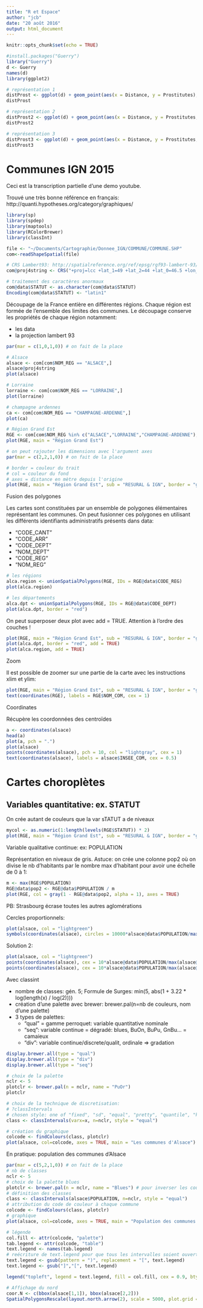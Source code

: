 ```yaml
---
title: "R et Espace"
author: "jcb"
date: "20 août 2016"
output: html_document
---
```


```r
knitr::opts_chunk$set(echo = TRUE)
```

```r
#install.packages("Guerry")
library("Guerry")
d <- Guerry
names(d)
library(ggplot2)

# représentation 1
distProst <- ggplot(d) + geom_point(aes(x = Distance, y = Prostitutes), size = 3, colour = "red")
distProst

# représentation 2
distProst2 <- ggplot(d) + geom_point(aes(x = Distance, y = Prostitutes, size = Prostitutes), colour = "red")
distProst2

# représentation 3
distProst3 <- ggplot(d) + geom_point(aes(x = Distance, y = Prostitutes, size = Prostitutes, colour = Region))
distProst3
```

Communes IGN 2015
=================

Ceci est la transcription partielle d'une demo youtube.

Trouvé une très bonne référence en français: http://quanti.hypotheses.org/category/graphiques/

```r
library(sp)
library(spdep)
library(maptools)
library(RColorBrewer)
library(classInt)

file <- "~/Documents/Cartographie/Donnee_IGN/COMMUNE/COMMUNE.SHP"
com<-readShapeSpatial(file)

# CRS Lambert93: http://spatialreference.org/ref/epsg/rgf93-lambert-93/proj4js/
com@proj4string <- CRS("+proj=lcc +lat_1=49 +lat_2=44 +lat_0=46.5 +lon_0=3 +x_0=700000 +y_0=6600000 +ellps=GRS80 +towgs84=0,0,0,0,0,0,0 +units=m +no_defs")

# traitement des caractères anormaux
com@data$STATUT <- as.character(com@data$STATUT)
Encoding(com@data$STATUT) <- "latin1"
```

Découpage de la France entière en différentes régions. Chaque région est formée de l'ensemble des limites des communes. Le découpage conserve les propriétés de chaque région notamment:

- les data
- la projection lambert 93

```r
par(mar = c(1,0,1,0)) # on fait de la place

# Alsace
alsace <- com[com$NOM_REG == "ALSACE",]
alsace@proj4string
plot(alsace)

# Lorraine
lorraine <- com[com$NOM_REG == "LORRAINE",]
plot(lorraine)

# champagne ardennes
ca <- com[com$NOM_REG == "CHAMPAGNE-ARDENNE",]
plot(ca)

# Région Grand Est
RGE <- com[com$NOM_REG %in% c("ALSACE","LORRAINE","CHAMPAGNE-ARDENNE"),]
plot(RGE, main = "Région Grand Est")

# on peut rajouter les dimensions avec l'argument axes
par(mar = c(2,2,1,0)) # on fait de la place

# border = couleur du trait
# col = couleur du fond
# axes = distance en mètre depuis l'origine
plot(RGE, main = "Région Grand Est", sub = "RESURAL & IGN", border = "gray", axes = TRUE)
```

Fusion des polygones

Les cartes sont constituées par un ensemble de polygones élémentaires représentant les communes. On peut fusionner ces polygones en utilisant les différents identifiants administratifs présents dans data:

- "CODE_CANT"  
- "CODE_ARR"  
- "CODE_DEPT"  
- "NOM_DEPT"   
- "CODE_REG"   
- "NOM_REG"

```r
# les régions
alca.region <- unionSpatialPolygons(RGE, IDs = RGE@data$CODE_REG)
plot(alca.region)

# les départements
alca.dpt <- unionSpatialPolygons(RGE, IDs = RGE@data$CODE_DEPT)
plot(alca.dpt, border = "red")
```

On peut superposer deux plot avec add = TRUE. Attention à l'ordre des couches !
```r
plot(RGE, main = "Région Grand Est", sub = "RESURAL & IGN", border = "gray", axes = TRUE)
plot(alca.dpt, border = "red", add = TRUE)
plot(alca.region, add = TRUE)
```

Zoom

Il est possible de zoomer sur une partie de la carte avec les instructions xlim et ylim:
```r
plot(RGE, main = "Région Grand Est", sub = "RESURAL & IGN", border = "gray", axes = TRUE, xlim = c(800000, 810000), ylim = c(6900000, 6900500))
text(coordinates(RGE), labels = RGE$NOM_COM, cex = 1)


```

Coordinates

Récupère les coordonnées des centroïdes

```r
a <- coordinates(alsace)
head(a)
plot(a, pch = ".")
plot(alsace)
points(coordinates(alsace), pch = 10, col = "lightgray", cex = 1)
text(coordinates(alsace), labels = alsace$INSEE_COM, cex = 0.5)
```

Cartes choroplètes
===================

Variables quantitative: ex. STATUT
----------------------------------
On crée autant de couleurs que la var sTATUT a de niveaux
```r
mycol <- as.numeric(1:length(levels(RGE$STATUT)) * 2)
plot(RGE, main = "Région Grand Est", sub = "RESURAL & IGN", border = "gray", axes = TRUE, col = mycol[RGE$STATUT])

```

Variable qualitative continue: ex: POPULATION

Représentation en niveaux de gris. Astuce: on crée une colonne pop2 où on divise le nb d'habitants par le nombre max d'habitant pour avoir une échelle de 0 à 1:
```r
m <- max(RGE$POPULATION)
RGE@data$pop2 <- RGE@data$POPULATION / m
plot(RGE, col = gray(1 - RGE@data$pop2, alpha = 1), axes = TRUE)

```
PB: Strasbourg écrase toutes les autres aglomérations

Cercles proportionnels:
```r
plot(alsace, col = "lightgreen")
symbols(coordinates(alsace), circles = 10000*alsace@data$POPULATION/max(alsace@data$POPULATION), add = TRUE, inches = FALSE, bg = "red")

```

Solution 2:
```r
plot(alsace, col = "lightgreen")
points(coordinates(alsace), cex = 10*alsace@data$POPULATION/max(alsace@data$POPULATION), col = "red", pch = 16)
points(coordinates(alsace), cex = 10*alsace@data$POPULATION/max(alsace@data$POPULATION), col = "yellow", pch = 1)

```

Avec classint

- nombre de classes: gén. 5; Formule de Surges: min(5, abs(1 + 3.22 * log(length(x) / log(2))))
- création d'une palette avec brewer: brewer.pal(n=nb de couleurs, nom d'une palette)
- 3 types de palettes:
  - "qual" = gamme perroquet: variable quantitative nominale
  - "seq": variable continue = dégradé: blues, BuOn, BuPu, GnBu... = camaieux
  - "div": variable continue/discrete/qualit, ordinale => gradation

```r
display.brewer.all(type = "qual")
display.brewer.all(type = "div")
display.brewer.all(type = "seq")

# choix de la palette
nclr <- 5
plotclr <- brewer.pal(n = nclr, name = "PuOr")
plotclr

# choix de la technique de discretisation:
# ?classIntervals
# chosen style: one of "fixed", "sd", "equal", "pretty", "quantile", "kmeans", "hclust", "bclust", "fisher", or "jenks"
class <- classIntervals(varx=x, n=nclr, style = "equal")

# création du graphique
colcode <- findColours(class, plotclr)
plot(alsace, col=colcode, axes = TRUE, main = "Les communes d'Alsace")

```

En pratique: population des communes d'Alsace
```r
par(mar = c(5,2,1,0)) # on fait de la place
# nb de classes
nclr <- 5
# choix de la palette blues
plotclr <- brewer.pal(n = nclr, name = "Blues") # pour inverser les couleurs n = nb_class:1
# définition des classes
class <- classIntervals(alsace$POPULATION, n=nclr, style = "equal")
# attribution du code de couleur à chaque commune
colcode <- findColours(class, plotclr)
# graphique
plot(alsace, col=colcode, axes = TRUE, main = "Population des communes d'Alsace", sub = "Auteur: JC Bartier, RESURAL \nSource IGN 2015", cex.sub = 0.8, cex.axis=0.6, cex.main = 0.9)

# légende
col.fill <- attr(colcode, "palette")
tab.legend <- attr(colcode, "table")
text.legend <- names(tab.legend)
# reécriture de text.legend pour que tous les intervalles soient ouvert à droite
text.legend <- gsub(pattern = ")", replacement = "[", text.legend)
text.legend <- gsub("]","[", text.legend)

legend("topleft", legend = text.legend, fill = col.fill, cex = 0.9, bty = "n", title = "Population")

# Affichage du nord
coor.N <- c(bbox(alsace[1,1]), bbox(alsace[2,2]))
SpatialPolygonsRescale(layout.north.arrow(2), scale = 5000, plot.grid = FALSE, )
```

  


